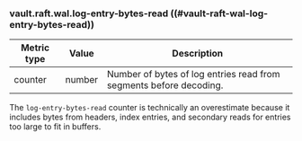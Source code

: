 <Warning title="Experimental">

### vault.raft.wal.log-entry-bytes-read ((#vault-raft-wal-log-entry-bytes-read))

</Warning>

Metric type | Value   | Description
----------- | ------- | -----------
counter     | number  | Number of bytes of log entries read from segments before decoding.

The `log-entry-bytes-read` counter is technically an overestimate because it
includes bytes from headers, index entries, and secondary reads for entries
too large to fit in buffers.